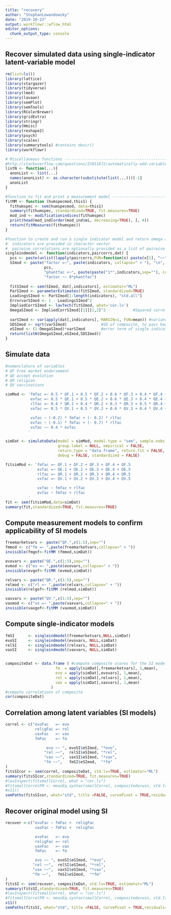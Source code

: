 ```yaml
---
title: "recovery"
author: "StephanLewandowsky"
date: "2019-10-23"
output: workflowr::wflow_html
editor_options:
  chunk_output_type: console
---
```


## Recover simulated data using single-indicator latent-variable model

```r
rm(list=ls())
library(lattice)
library(stargazer)
library(tidyverse)
library(lme4)
library(lavaan)
library(semPlot)
library(semTools)
library(RColorBrewer)
library(gridExtra)
library(stringr)
library(Hmisc)
library(reshape2)
library(psych)
library(scales)
library(summarytools) #contains descr()
library(workflowr)

# Miscellaneous functions -------------------------------------------------------------------------------
#http://stackoverflow.com/questions/21011672/automatically-add-variable-names-to-elements-of-a-list
listN <- function(...){
  anonList <- list(...)
  names(anonList) <- as.character(substitute(list(...)))[-1]
  anonList
}

#function to fit and print a measurement model ------------------------------------------------------------
fitMM <- function (humspecmod,this1) {
  fithumspec <- sem(humspecmod, data=this1)
  summary(fithumspec, standardized=TRUE, fit.measures=TRUE)
  mod_ind <- modificationindices(fithumspec)
  print(head(mod_ind[order(mod_ind$mi, decreasing=TRUE), ], 4))
  return(fitMeasures(fithumspec))
}

#function to create and run a single indicator model and return omega and so on --------------------------
#  indicators are provided in character vector
#  pairwise correlations are optionally provided as a list of pairwise character vectors
singleindmodel <- function(indicators,paircorrs,dat) {
  pcs <- paste(unlist(lapply(paircorrs,FUN=function(x) paste(x[1], "~~", x[2], "\n"))),collapse=" ")
  SImod <- paste("factor =~", paste(indicators, collapse=" + "), "\n",
                 pcs, 
                 "phantfac <~", paste(paste("1*",indicators,sep=""), collapse=" + "), "\n",
                 "factor ~~ 0*phantfac")
  
  fitSImod <- sem(SImod, dat[,indicators], estimator="ML")
  ParSImod <- parameterEstimates(fitSImod, standardized=TRUE)
  LoadingsSImod <- ParSImod[1:length(indicators), "std.all"]
  ErrorvarSImod <- 1 - LoadingsSImod^2
  ImpliedCorrSImod <- lavTech(fitSImod, what='cor.lv')
  OmegaSImod <- ImpliedCorrSImod[[1]][1,2]^2            #Squared correlation between factor and phantom variable
  
  varSImod <- var(apply(dat[,indicators], MARGIN=1, FUN=mean)) #variance of composite
  SDSImod <- sqrt(varSImod)               #SD of composite, to pass back for analysis
  eSImod <- (1-OmegaSImod)*varSImod       #error term of single indicator
  return(listN(OmegaSImod,eSImod,SDSImod))
}


```

## Simulate data
```r
#nomenclature of variables
# QF Free market endorsement 
# QE accept evolution        
# QR religion                 
# QV vaccinations

simMod <- 'fmfac =~ 0.5 * QF.1 + 0.5 * QF.2 + 0.6 * QF.3 + 0.4 * QF.4 + 0.5 * QF.5
           evfac =~ 0.5 * QE.1 + 0.5 * QE.2 + 0.6 * QE.3 + 0.4 * QE.4 + 0.5 * QE.5
           rlfac =~ 0.4 * QR.1 + 0.4 * QR.2 + 0.3 * QR.3 + 0.5 * QR.4 + 0.2 * QR.5
           vxfac =~ 0.5 * QV.1 + 0.5 * QV.2 + 0.6 * QV.3 + 0.4 * QV.4 + 0.5 * QV.5

           vxfac ~ (-0.2) * fmfac + (- 0.2) * rlfac
           evfac ~ (-0.1) * fmfac + (- 0.7) * rlfac
           vxfac ~~ 0.4 * evfac
          '

simDat <- simulateData(model = simMod, model.type = "sem", sample.nobs = 1000, ov.var = NULL, 
                       group.label = NULL, empirical = FALSE, 
                       return.type = "data.frame", return.fit = FALSE,
                       debug = FALSE, standardized = FALSE)

fitsimMod <- 'fmfac =~ QF.1 + QF.2 + QF.3 + QF.4 + QF.5
              evfac =~ QE.1 + QE.2 + QE.3 + QE.4 + QE.5
              rlfac =~ QR.1 + QR.2 + QR.3 + QR.4 + QR.5
              vxfac =~ QV.1 + QV.2 + QV.3 + QV.4 + QV.5

              vxfac ~ fmfac + rlfac
              evfac ~ fmfac + rlfac
          '
fit <- sem(fitsimMod,data=simDat)
summary(fit,standardized=TRUE, fit.measures=TRUE)
```

## Compute measurement models to confirm applicability of SI models
```r

freemarketvars <- paste("QF.",c(1:5),sep="")
fmmod <- c("fm =~ ",paste(freemarketvars,collapse=" + "))
invisible(fmgof<-fitMM (fmmod,simDat))

evovars <- paste("QE.",c(1:5),sep="")
evmod <- c("ev =~ ",paste(evovars,collapse=" + "))
invisible(evgof<-fitMM (evmod,simDat))

relvars <- paste("QR.",c(1:5),sep="")
relmod <- c("rl =~ ",paste(relvars,collapse=" + "))
invisible(relgof<-fitMM (relmod,simDat))

vaxvars <- paste("QV.",c(1:5),sep="")
vaxmod <- c("vx =~ ",paste(vaxvars,collapse=" + "))
invisible(vaxgof<-fitMM (vaxmod,simDat))

```

## Compute single-indicator models
```r

fmSI      <- singleindmodel(freemarketvars,NULL,simDat)
evoSI     <- singleindmodel(evovars, NULL,simDat)
relSI     <- singleindmodel(relvars, NULL,simDat)
vaxSI     <- singleindmodel(vaxvars, NULL,simDat)


compositeDat <- data.frame ( #compute composite scores for the SI models
                      fm  = apply(simDat[,freemarketvars], 1,mean),
                      evo = apply(simDat[,evovars], 1,mean),
                      rel = apply(simDat[,relvars], 1,mean),
                      vax = apply(simDat[,vaxvars], 1,mean)
                    )
#compute correlations of composite
cor(compositeDat)

```

## Correlation among latent variables (SI models)
```r
correl <- c("evoFac   =~ evo
             religFac =~ rel
             vaxFac   =~ vax
             fmFac    =~ fm

                  evo ~~ ", evoSI$eSImod, "*evo",
                 "rel ~~",  relSI$eSImod, "*rel",
                 "vax ~~",  vaxSI$eSImod, "*vax",
                 "fm ~~",   fmSI$eSImod,  "*fm"
)
fitsSIcor <- sem(correl, compositeDat, std.lv=TRUE, estimator="ML")
summary(fitsSIcor,standardized=TRUE, fit.measures=TRUE)
#lavInspect(fitsmallCorrel, what = "cor.lv")
#fitsmallCorrelFM <- measEq.syntax(smallCorrel, compositedarwin, std.lv=TRUE, estimator="ML",group="gender") # http://lavaan.ugent.be/tutorial/groups.html
#x11()
semPaths(fitsSIcor, what="std", title =FALSE, curvePivot = TRUE,residuals=FALSE, structural=TRUE, layout="circle")

```


## Recover original model using SI 
```r
recover <-c("evoFac ~ fmFac +  religFac 
             vaxFac ~ fmFac +  religFac 

             evoFac   =~ evo
             religFac =~ rel
             vaxFac   =~ vax
             fmFac    =~ fm

             evo ~~ ", evoSI$eSImod, "*evo",
            "rel ~~",  relSI$eSImod, "*rel",
            "vax ~~",  vaxSI$eSImod, "*vax",
            "fm ~~",   fmSI$eSImod,  "*fm"
)
fitsSI <- sem(recover, compositeDat, std.lv=TRUE, estimator="ML")
summary(fitsSI,standardized=TRUE, fit.measures=TRUE)
#lavInspect(fitsmallCorrel, what = "cor.lv")
#fitsmallCorrelFM <- measEq.syntax(smallCorrel, compositedarwin, std.lv=TRUE, estimator="ML",group="gender") # http://lavaan.ugent.be/tutorial/groups.html
x11()
semPaths(fitsSI, what="std", title =FALSE, curvePivot = TRUE,residuals=FALSE, structural=TRUE, layout="tree2")

```



